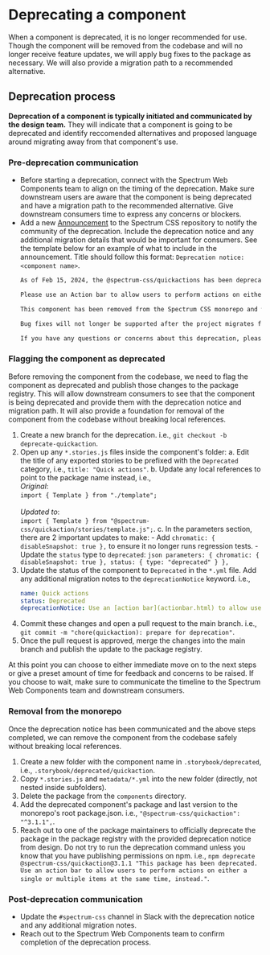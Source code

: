
<Meta title="Deprecation workflow"/>

# Deprecating a component

When a component is deprecated, it is no longer recommended for use. Though the component will be removed from the codebase and will no longer receive feature updates, we will apply bug fixes to the package as necessary. We will also provide a migration path to a recommended alternative.

## Deprecation process

**Deprecation of a component is typically initiated and communicated by the design team.** They will indicate that a component is going to be deprecated and identify reccomended alternatives and proposed language around migrating away from that component's use.

### Pre-deprecation communication

- Before starting a deprecation, connect with the Spectrum Web Components team to align on the timing of the deprecation. Make sure downstream users are aware that the component is being deprecated and have a migration path to the recommended alternative. Give downstream consumers time to express any concerns or blockers.
- Add a new [Announcement](https://github.com/adobe/spectrum-css/discussions/new?category=announcements) to the Spectrum CSS repository to notify the community of the deprecation. Include the deprecation notice and any additional migration details that would be important for consumers. See the template below for an example of what to include in the announcement. Title should follow this format: `Deprecation notice: <component name>`.
    ```markdown
    As of Feb 15, 2024, the @spectrum-css/quickactions has been deprecated.

    Please use an Action bar to allow users to perform actions on either a single or multiple items at the same time, instead.

    This component has been removed from the Spectrum CSS monorepo and will no longer receive new features. Bug fixes will be patched on a as-needed basis. If you find a critical bug, please open a bug report.

    Bug fixes will not longer be supported after the project migrates fully to Spectrum 2 (date TBD).

    If you have any questions or concerns about this deprecation, please feel free to contribute to the discussion here or reach out to us directly.
    ```

### Flagging the component as deprecated

Before removing the component from the codebase, we need to flag the component as deprecated and publish those changes to the package registry. This will allow downstream consumers to see that the component is being deprecated and provide them with the deprecation notice and migration path. It will also provide a foundation for removal of the component from the codebase without breaking local references.

1. Create a new branch for the deprecation. i.e., `git checkout -b deprecate-quickaction`.
2. Open up any `*.stories.js` files inside the component's folder:
    a. Edit the title of any exported stories to be prefixed with the `Deprecated` category, i.e., `title: "Quick actions"`.
    b. Update any local references to point to the package name instead, i.e.,<br/>_Original_:<br/>`import { Template } from "./template";`<br/><br/>_Updated to_:<br/>`import { Template } from "@spectrum-css/quickaction/stories/template.js";`.
    c. In the parameters section, there are 2 important updates to make:
        - Add `chromatic: { disableSnapshot: true },` to ensure it no longer runs regression tests.
        - Update the `status` type to `deprecated`:
            ```json
            parameters: {
                chromatic: { disableSnapshot: true },
                status: { type: "deprecated" }
            },
            ```
3. Update the status of the component to `Deprecated` in the `*.yml` file. Add any additional migration notes to the `deprecationNotice` keyword. i.e.,
    ```yaml
    name: Quick actions
    status: Deprecated
    deprecationNotice: Use an [action bar](actionbar.html) to allow users to perform actions on either a single or multiple items at the same time, instead.
    ```
4. Commit these changes and open a pull request to the main branch. i.e., `git commit -m "chore(quickaction): prepare for deprecation"`.
5. Once the pull request is approved, merge the changes into the main branch and publish the update to the package registry.

At this point you can choose to either immediate move on to the next steps or give a preset amount of time for feedback and concerns to be raised. If you choose to wait, make sure to communicate the timeline to the Spectrum Web Components team and downstream consumers.

### Removal from the monorepo

Once the deprecation notice has been communicated and the above steps completed, we can remove the component from the codebase safely without breaking local references.

1. Create a new folder with the component name in `.storybook/deprecated`, i.e., `.storybook/deprecated/quickaction`.
2. Copy `*.stories.js` and `metadata/*.yml` into the new folder (directly, not nested inside subfolders).
3. Delete the package from the `components` directory.
4. Add the deprecated component's package and last version to the monorepo's root package.json. i.e., `"@spectrum-css/quickaction": "^3.1.1",`.
5. Reach out to one of the package maintainers to officially deprecate the package in the package registry with the provided deprecation notice from design. Do not try to run the deprecation command unless you know that you have publishing permissions on npm. i.e., `npm deprecate @spectrum-css/quickaction@3.1.1 "This package has been deprecated. Use an action bar to allow users to perform actions on either a single or multiple items at the same time, instead."`.

### Post-deprecation communication

- Update the `#spectrum-css` channel in Slack with the deprecation notice and any additional migration notes.
- Reach out to the Spectrum Web Components team to confirm completion of the deprecation process.
